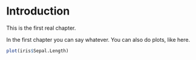 # Introduction

This is the first real chapter.

In the first chapter you can say whatever.
You can also do plots, like here.

```r
plot(iris$Sepal.Length)
```

